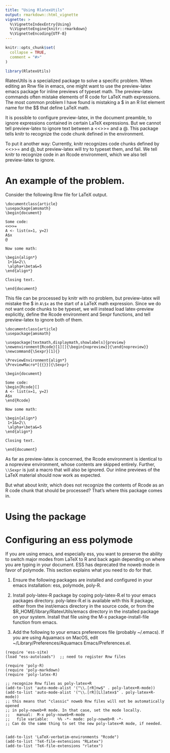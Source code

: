 ```yaml
---
title: "Using RlatexUtils"
output: rmarkdown::html_vignette
vignette: >
  %\VignetteIndexEntry{Using}
  %\VignetteEngine{knitr::rmarkdown}
  %\VignetteEncoding{UTF-8}
---
```


```r
knitr::opts_chunk$set(
  collapse = TRUE,
  comment = "#>"
)
```

```r
library(RlatexUtils)
```

RlatexUtils is a specialized package to solve a specific problem.
When editing an Rnw file in emacs, one might want to use the
preview-latex emacs package for inline previews of typeset math. The
preview-latex commands often mistake elements of R code for LaTeX math
expressions.  The most common problem I have found is mistaking a \$
in an R list element name for the \$\dots\$ that define LaTeX math.

It is possible to configure preview-latex, in the document preamble,
to ignore expressions contained in certain LaTeX expressions.  But we
cannot tell preview-latex to ignore text between a <<>>= and a
\@. This package tells knitr to recognize the code chunk defined in
the environment.

To put it another way:  Currently, knitr recognizes code chunks
defined by <<>>= and \@, but preview-latex will try to typeset them,
and fail. We tell knitr to recognize code in an Rcode environment,
which we also tell preview-latex to ignore.

# An example of the problem.

Consider the following Rnw file for LaTeX output.

```
\documentclass{article}
\usepackage{amsmath}
\begin{document}

Some code:
<<>>=
A <- list(x=1, y=2)
A$x
@

Now some math:

\begin{align*}
 1+1&=2\\
 \alpha+\beta&=5
\end{align*}

Closing text.

\end{document}
```

This file can be processed by knitr with no problem, but preview-latex
will mistake the \$ in `A\$x` as the start of a LaTeX math
expression.  Since we do not want code chunks to be typeset, we will
instead load latex-preview explicitly, define the Rcode environment
and Sexpr functions, and tell preview-latex to ignore both of them.

```
\documentclass{article}
\usepackage{amsmath}

\usepackage[textmath,displaymath,showlabels]{preview}
\newenvironment{Rcode}[1][]{\begin{nopreview}}{\end{nopreview}}
\newcommand{\Sexpr}[1]{}

\PreviewEnvironment{align*}
\PreviewMacro*[{{}}]{\Sexpr}

\begin{document}

Some code:
\begin{Rcode}[]
A <- list(x=1, y=2)
A$x
\end{Rcode}

Now some math:

\begin{align*}
 1+1&=2\\
 \alpha+\beta&=5
\end{align*}

Closing text.

\end{document}
```
As far as preview-latex is concerned, the Rcode environment is
identical to a nopreview environment, whose contents are skipped
entirely. Further, `\\Sexpr` is just a macro that will also be
ignored. Our inline previews of the LaTeX material should now work as
expected.

But what about knitr, which does not recognize the contents of Rcode
as an R code chunk that should be processed?  That's where this
package comes in.

# Using the package




# Configuring an ess polymode

If you are using emacs, and especially ess, you want to preserve the
ability to switch major modes from LaTeX to R and back again depending
on where you are typing in your document.  ESS has deprecated the
noweb mode in favor of polymode.  This section explains what you need
to do for that.

1.  Ensure the following packages are installed and configured in your
    emacs installation:  ess, polymode, poly-R.

2.  Install poly-latex-R package by coping poly-latex-R.el to your
    emacs packages directory.  poly-latex-R.el is available with this
    R package, either from the inst/emacs directory in the source code,
    or from the \$R\_HOME/library/RlatexUtils/emacs directory in the
    installed package on your system. Install that file using the M-x
    package-install-file function from emacs.

3.  Add the following to your emacs preferences file (probably
    ~/.emacs).  If you are using Aquamacs on MacOS, edit
    ~/Library/Preferences/Aquamacs Emacs/Preferences.el.

```
(require 'ess-site)
(load "ess-autoloads")  ;; need to register Rnw files

(require 'poly-R)
(require 'poly-markdown)
(require 'poly-latex-R)

;; recognize Rnw files as poly-latex+R
(add-to-list 'auto-mode-alist '("\\.[rR]nw$" . poly-latex+R-mode))
(add-to-list 'auto-mode-alist '("\\.[rR][Ll]atex$" . poly-latex+R-mode))
;; this means that "classic" noweb Rnw files will not be automatically opened
;; in poly-noweb+R mode. In that case, set the mode locally.
;;   manual:  M-x poly-noweb+R-mode
;;   file variable:    %% -*- mode: poly-noweb+R -*-
;; Can do the same thing to set the new poly-latex+R mode, if needed.


(add-to-list 'LaTeX-verbatim-environments "Rcode")
(add-to-list 'TeX-file-extensions "RLatex")
(add-to-list 'TeX-file-extensions "rlatex")
```



